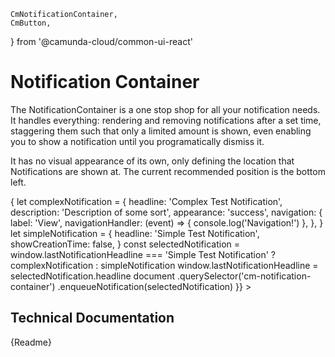 	CmNotificationContainer,
	CmButton,
} from '@camunda-cloud/common-ui-react'


<Meta
	title="Components/Miscellaneous/Notification Container"
	component={CmNotificationContainer}
/>

# Notification Container

The NotificationContainer is a one stop shop for all your notification needs.
It handles everything: rendering and removing notifications after a set time,
staggering them such that only a limited amount is shown,
even enabling you to show a notification until you programatically dismiss it.

It has no visual appearance of its own, only defining the location that
Notifications are shown at. The current recommended position is the bottom left.

<Canvas>
	<div style={{ display: 'grid', height: '300px', position: 'relative' }}>
		<CmButton
			style={{ justifySelf: 'center' }}
			label="Show Notification"
			appearance="primary"
			onCmPress={() => {
				let complexNotification = {
					headline: 'Complex Test Notification',
					description: 'Description of some sort',
					appearance: 'success',
					navigation: {
						label: 'View',
						navigationHandler: (event) => {
							console.log('Navigation!')
						},
					},
				}
				let simpleNotification = {
					headline: 'Simple Test Notification',
					showCreationTime: false,
				}
				const selectedNotification =
					window.lastNotificationHeadline ===
					'Simple Test Notification'
						? complexNotification
						: simpleNotification
				window.lastNotificationHeadline = selectedNotification.headline
				document
					.querySelector('cm-notification-container')
					.enqueueNotification(selectedNotification)
			}}
		></CmButton>
		<CmNotificationContainer
			style={{ position: 'absolute', bottom: 10, left: 10 }}
		></CmNotificationContainer>
	</div>
</Canvas>

## Technical Documentation

<Description>{Readme}</Description>
